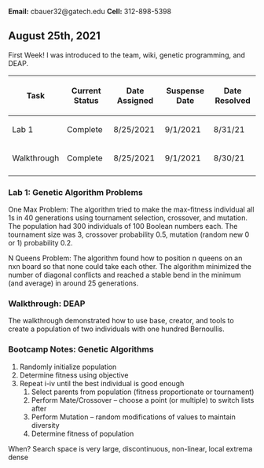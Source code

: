 '''Email:''' cbauer32@gatech.edu
'''Cell:''' 312-898-5398

==August 25th, 2021==
First Week! I was introduced to the team, wiki, genetic programming, and DEAP.

{| class="wikitable"
!Task
!Current Status
!Date Assigned
!Suspense Date
!Date Resolved
|-
|Lab 1
|Complete
|8/25/2021
|9/1/2021
|8/31/21
|-
|Walkthrough
|Complete
|8/25/2021
|9/1/2021
|8/30/21
|-
|}

===Lab 1: Genetic Algorithm Problems===
One Max Problem: The algorithm tried to make the max-fitness individual all 1s in 40 generations using tournament selection, crossover, and mutation. The population had 300 individuals of 100 Boolean numbers each. The tournament size was 3, crossover probability 0.5, mutation (random new 0 or 1) probability 0.2.

N Queens Problem: The algorithm found how to position n queens on an nxn board so that none could take each other. The algorithm minimized the number of diagonal conflicts and reached a stable bend in the minimum (and average) in around 25 generations.


===Walkthrough: DEAP===
The walkthrough demonstrated how to use base, creator, and tools to create a population of two individuals with one hundred Bernoullis.

===Bootcamp Notes: Genetic Algorithms===
#Randomly initialize population
#Determine fitness using objective
#Repeat i-iv until the best individual is good enough
##Select parents from population (fitness proportionate or tournament)
##Perform Mate/Crossover – choose a point (or multiple) to switch lists after
##Perform Mutation – random modifications of values to maintain diversity
##Determine fitness of population

When? Search space is very large, discontinuous, non-linear, local extrema dense
